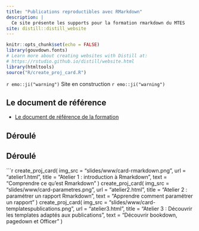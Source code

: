 ```yaml
---
title: "Publications reproductibles avec RMarkdown"
description: |
  Ce site présente les supports pour la formation rmarkdown du MTES
site: distill::distill_website
---
```


```r
knitr::opts_chunk$set(echo = FALSE)
library(gouvdown.fonts)
# Learn more about creating websites with Distill at:
# https://rstudio.github.io/distill/website.html
library(htmltools)
source("R/create_proj_card.R")

```

`r emo::ji("warning")` Site en construction `r emo::ji("warning")`

## Le document de référence

- [Le document de référence de la formation](book/index.html) 

## Déroulé


## Déroulé

```r
create_proj_card(
  img_src = "slides/www/card-rmarkdown.png",
  url = "atelier1.html",
  title = "Atelier 1 : introduction à Rmarkdown",
  text = "Comprendre ce qu'est Rmarkdown"
)
create_proj_card(
  img_src = "slides/www/card-parametres.png",
  url = "atelier2.html",
  title = "Atelier 2 : paramétrer un rapport Rmarkdown",
  text = "Apprendre comment paramétrer un rapport"
)
create_proj_card(
  img_src = "slides/www/card-templatespublications.png",
  url = "atelier3.html",
  title = "Atelier 3 : Découvrir les templates adaptés aux publications",
  text = "Découvrir bookdown, pagedown et Officer"
)
